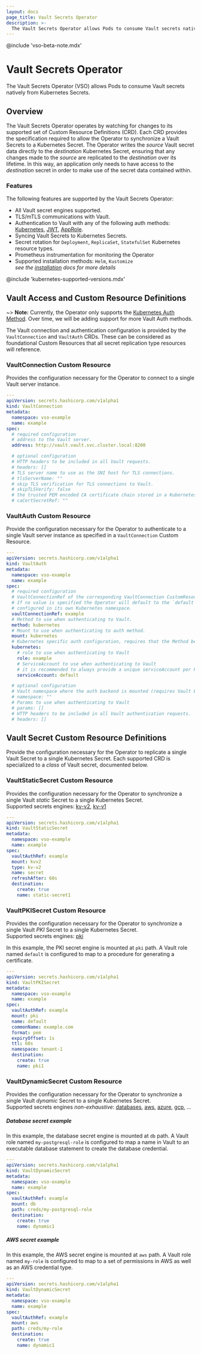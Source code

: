 ```yaml
---
layout: docs
page_title: Vault Secrets Operator
description: >-
  The Vault Secrets Operator allows Pods to consume Vault secrets natively from Kubernetes Secrets.
---
```


@include 'vso-beta-note.mdx'

# Vault Secrets Operator

The Vault Secrets Operator (VSO) allows Pods to consume Vault secrets natively from Kubernetes Secrets.

## Overview

The Vault Secrets Operator operates by watching for changes to its supported set of Custom Resource Definitions (CRD).
Each CRD provides the specification required to allow the Operator to synchronize a Vault Secrets to a Kubernetes Secret.
The Operator writes the *source* Vault secret data directly to the *destination* Kubernetes Secret, ensuring that any
changes made to the *source* are replicated to the *destination* over its lifetime. In this way, an application only needs
to have access to the *destination* secret in order to make use of the secret data contained within.

### Features

The following features are supported by the Vault Secrets Operator:

- All Vault secret engines supported.
- TLS/mTLS communications with Vault.
- Authentication to Vault with any of the following auth methods:
  [Kubernetes](/vault/docs/auth/kubernetes), [JWT](/vault/docs/auth/jwt), [AppRole](/vault/docs/auth/approle).
- Syncing Vault Secrets to Kubernetes Secrets.
- Secret rotation for `Deployment`, `ReplicaSet`, `StatefulSet` Kubernetes resource types.
- Prometheus instrumentation for monitoring the Operator
- Supported installation methods: `Helm`, `Kustomize`<br />
*see the [installation](/vault/docs/platform/k8s/vso/installation) docs for more details*

@include 'kubernetes-supported-versions.mdx'

## Vault Access and Custom Resource Definitions

~> **Note:** Currently, the Operator only supports the [Kubernetes Auth Method](/vault/docs/auth/kubernetes).
Over time, we will be adding support for more Vault Auth methods.

The Vault connection and authentication configuration is provided by the `VaultConnection` and `VaultAuth` CRDs. These can be considered as
foundational Custom Resources that all secret replication type resources will reference.

### VaultConnection Custom Resource

Provides the configuration necessary for the Operator to connect to a single Vault server instance.

```yaml
---
apiVersion: secrets.hashicorp.com/v1alpha1
kind: VaultConnection
metadata:
  namespace: vso-example
  name: example
spec:
  # required configuration
  # address to the Vault server.
  address: http://vault.vault.svc.cluster.local:8200

  # optional configuration
  # HTTP headers to be included in all Vault requests.
  # headers: []
  # TLS server name to use as the SNI host for TLS connections.
  # tlsServerName: ""
  # skip TLS verification for TLS connections to Vault.
  # skipTLSVerify: false
  # the trusted PEM encoded CA certificate chain stored in a Kubernetes Secret
  # caCertSecretRef: ""
```

### VaultAuth Custom Resource

Provide the configuration necessary for the Operator to authenticate to a single Vault server instance as
specified in a `VaultConnection` Custom Resource.

```yaml
---
apiVersion: secrets.hashicorp.com/v1alpha1
kind: VaultAuth
metadata:
  namespace: vso-example
  name: example
spec:
  # required configuration
  # VaultConnectionRef of the corresponding VaultConnection CustomResource.
  # If no value is specified the Operator will default to the `default` VaultConnection,
  # configured in its own Kubernetes namespace.
  vaultConnectionRef: example
  # Method to use when authenticating to Vault.
  method: kubernetes
  # Mount to use when authenticating to auth method.
  mount: kubernetes
  # Kubernetes specific auth configuration, requires that the Method be set to kubernetes.
  kubernetes:
    # role to use when authenticating to Vault
    role: example
    # ServiceAccount to use when authenticating to Vault
    # it is recommended to always provide a unique serviceAccount per Pod/application
    serviceAccount: default

  # optional configuration
  # Vault namespace where the auth backend is mounted (requires Vault Enterprise)
  # namespace: ""
  # Params to use when authenticating to Vault
  # params: []
  # HTTP headers to be included in all Vault authentication requests.
  # headers: []
```

## Vault Secret Custom Resource Definitions

Provide the configuration necessary for the Operator to replicate a single Vault Secret to a single Kubernetes Secret.
Each supported CRD is specialized to a *class* of Vault secret, documented below.

### VaultStaticSecret Custom Resource

Provides the configuration necessary for the Operator to synchronize a single Vault *static* Secret to a single Kubernetes Secret.<br />
Supported secrets engines: [kv-v2](/vault/docs/secrets/kv/kv-v2), [kv-v1](/vault/docs/secrets/kv/kv-v1)

```yaml
---
apiVersion: secrets.hashicorp.com/v1alpha1
kind: VaultStaticSecret
metadata:
  namespace: vso-example
  name: example
spec:
  vaultAuthRef: example
  mount: kvv2
  type: kv-v2
  name: secret
  refreshAfter: 60s
  destination:
    create: true
    name: static-secret1
```

### VaultPKISecret Custom Resource
Provides the configuration necessary for the Operator to synchronize a single Vault *PKI* Secret to a single Kubernetes Secret.<br />
Supported secrets engines: [pki](/vault/docs/secrets/pki)

In this example, the PKI secret engine is mounted at `pki` path. A Vault role named `default` is configured to map to a procedure for generating a certificate.

```yaml
---
apiVersion: secrets.hashicorp.com/v1alpha1
kind: VaultPKISecret
metadata:
  namespace: vso-example
  name: example
spec:
  vaultAuthRef: example
  mount: pki
  name: default
  commonName: example.com
  format: pem
  expiryOffset: 1s
  ttl: 60s
  namespace: tenant-1
  destination:
    create: true
    name: pki1
```

### VaultDynamicSecret Custom Resource

Provides the configuration necessary for the Operator to synchronize a single Vault *dynamic* Secret to a single Kubernetes Secret.<br />
Supported secrets engines *non-exhaustive*: [databases](/vault/docs/secrets/databases), [aws](/vault/docs/secrets/aws),
[azure](/vault/docs/secrets/azure), [gcp](/vault/docs/secrets/gcp), ...

##### Database secret example

In this example, the database secret engine is mounted at `db` path. A Vault role named `my-postgresql-role`
is configured to map a name in Vault to an executable database statement to create the database credential.

```yaml
---
apiVersion: secrets.hashicorp.com/v1alpha1
kind: VaultDynamicSecret
metadata:
  namespace: vso-example
  name: example
spec:
  vaultAuthRef: example
  mount: db
  path: creds/my-postgresql-role
  destination:
    create: true
    name: dynamic1
```

##### AWS secret example

In this example, the AWS secret engine is mounted at `aws` path. A Vault role named `my-role` is configured to map to a set of permissions in AWS as well as an AWS credential type.

```yaml
---
apiVersion: secrets.hashicorp.com/v1alpha1
kind: VaultDynamicSecret
metadata:
  namespace: vso-example
  name: example
spec:
  vaultAuthRef: example
  mount: aws
  path: creds/my-role
  destination:
    create: true
    name: dynamic1
```
